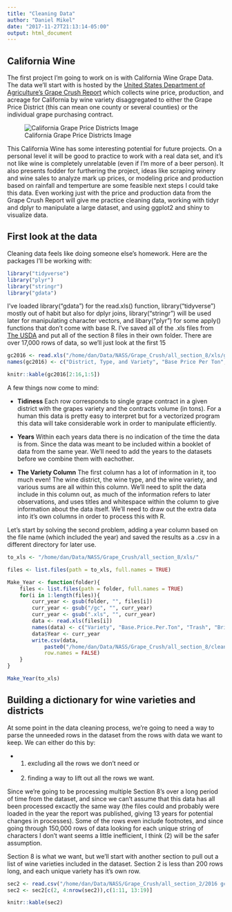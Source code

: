 ```yaml
---
title: "Cleaning Data"
author: "Daniel Mikel"
date: "2017-11-27T21:13:14-05:00"
output: html_document
---
```


## California Wine

The first project I'm going to work on is with California Wine Grape Data. The data we'll start with is hosted by the [United States Department of Agriculture's Grape Crush Report](https://www.nass.usda.gov/Statistics_by_State/California/Publications/Grape_Crush/Reports/) which collects wine price, production, and acreage for California by wine variety disaggregated to either the Grape Price District (this can mean one county or several counties) or the individual grape purchasing contract. 

![California Grape Price Districts Image](/home/dan/Data/NASS/Grape_Crush/pictures/Screenshot from 2017-11-28 20-33-12.png)

This California Wine has some interesting potential for future projects. On a personal level it will be good to practice to work with a real data set, and it's not like wine is completely unrelatable (even if I'm more of a beer person). It also presents fodder for furthering the project, ideas like scraping winery and wine sales to analyze mark up prices, or modeling price and production based on rainfall and temperture are some feasible next steps I could take this data. Even working just with the price and production data from the Grape Crush Report will give me practice cleaning data, working with tidyr and dplyr to manipulate a large dataset, and using ggplot2 and shiny to visualize data. 

## First look at the data

Cleaning data feels like doing someone else's homework. Here are the packages I'll be working with:

```r
library("tidyverse")
library("plyr")
library("stringr")
library("gdata")
```

I've loaded library("gdata") for the read.xls() function, library("tidyverse") mostly out of habit but also for dplyr joins, library("stringr") will be used later for manipulating character vectors, and libary("plyr") for some apply() functions that don't come with base R. I've saved all of the .xls files from [The USDA](https://www.nass.usda.gov/Statistics_by_State/California/Publications/Grape_Crush/Reports/) and put all of the section 8 files in their own folder. There are over 17,000 rows of data, so we'll just look at the first 15

```r
gc2016 <- read.xls("/home/dan/Data/NASS/Grape_Crush/all_section_8/xls/gc2016.xls")
names(gc2016) <- c("District, Type, and Variety", "Base Price Per Ton", "NA", "Brix Factors", "Tons")

knitr::kable(gc2016[2:16,1:5])
```

A few things now come to mind:

* **Tidiness** Each row corresponds to single grape contract in a given district with the grapes variety and the contracts volume (in tons). For a human this data is pretty easy to interpret but for a vectorized program this data will take considerable work in order to manipulate efficiently. 

* **Years** Within each years data there is no indication of the time the data is from. Since the data was meant to be included within a booklet of data from the same year. We'll need to add the years to the datasets before we combine them with eachother.

* **The Variety Column** The first column has a lot of information in it, too much even! The wine district, the wine type, and the wine variety, and various sums are all within this column. We'll need to split the data include in this column out, as much of the information refers to later observations, and uses titles and whitespace within the column to give information about the data itself. We'll need to draw out the extra data into it's own columns in order to process this with R. 

Let's start by solving the second problem, adding a year column based on the file name (which included the year) and saved the results as a .csv in a different directory for later use.

```r
to_xls <- "/home/dan/Data/NASS/Grape_Crush/all_section_8/xls/"

files <- list.files(path = to_xls, full.names = TRUE)

Make_Year <- function(folder){
	files <- list.files(path = folder, full.names = TRUE)
	for(i in 1:length(files)){
		curr_year <- gsub(folder, "", files[i])
		curr_year <- gsub("/gc", "", curr_year)
		curr_year <- gsub(".xls", "", curr_year)
		data <- read.xls(files[i])
		names(data) <- c("Variety", "Base.Price.Per.Ton", "Trash", "Brix.Code", "Tons")
		data$Year <- curr_year
		write.csv(data, 
			paste0("/home/dan/Data/NASS/Grape_Crush/all_section_8/clean_csv/gc", curr_year, ".csv"),
			row.names = FALSE)
	}
}

Make_Year(to_xls)
```

## Building a dictionary for wine varieties and districts

At some point in the data cleaning process, we're going to need a way to parse the unneeded rows in the dataset from the rows with data we want to keep. We can either do this by:

* (1) excluding all the rows we don't need or 

* (2) finding a way to lift out all the rows we want. 

Since we're going to be processing multiple Section 8's over a long period of time from the dataset, and since we can't assume that this data has all been processed excactly the same way (the files could and probably were loaded in the year the report was published, giving 13 years for potential changes in processes). Some of the rows even include footnotes, and since going through 150,000 rows of data looking for each unique string of characters I don't want seems a little inefficient, I think (2) will be the safer assumption. 

Section 8 is what we want, but we'll start with another section to pull out a list of wine varieties included in the dataset. Section 2 is less than 200 rows long, and each unique variety has it's own row. 

```r
sec2 <- read.csv("/home/dan/Data/NASS/Grape_Crush/all_section_2/2016 gcbtb02.csv")
sec2 <- sec2[c(2, 4:nrow(sec2)),c(1:11, 13:19)]

knitr::kable(sec2)
```

